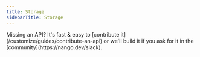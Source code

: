 ```yaml
---
title: Storage
sidebarTitle: Storage
---
```


<Tip>
    Missing an API? It's fast & easy to [contribute it](/customize/guides/contribute-an-api) or we'll build it if you ask for
    it in the [community](https://nango.dev/slack).
</Tip>

<CardGroup cols={4}>
    <Card title="Box" href="/integrations/all/box" color="#68a063" />
    <Card title="Dropbox" href="/integrations/all/dropbox" color="#68a063" />
    <Card title="Google Drive" href="/integrations/all/google-drive" color="#68a063" />
    <Card title="NextCloud" href="/integrations/all/next-cloud" color="#68a063" />
    <Card title="One Drive" href="/integrations/all/one-drive" color="#68a063" />
</CardGroup>
